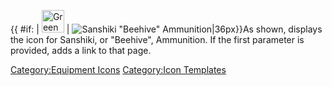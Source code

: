 {{ #if: {{{1|}}} | [[File:GreenAmmo.png|36px|link={{{1}}}]] | [[File:GreenAmmo.png|Sanshiki "Beehive" Ammunition|36px]]}}<noinclude>As shown, displays the icon for Sanshiki, or "Beehive", Ammunition.  If the first parameter is provided, adds a link to that page.
[[Category:Equipment Icons]] [[Category:Icon Templates]]</noinclude>